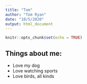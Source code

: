```yaml
---
title: "Tom"
author: "Tom Ryan"
date: "10/5/2020"
output: html_document
---
```


```r
knitr::opts_chunk$set(echo = TRUE)
```

## Things about me:
- Love my dog
- Love watching sports
- Love birds, all kinds
